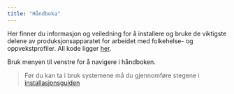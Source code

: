 ```yaml
---
title: "Håndboka"
---
```


Her finner du informasjon og veiledning for å installere og bruke de viktigste delene av produksjonsapparatet for arbeidet med folkehelse- og oppvekstprofiler. All kode ligger [her](https://github.com/helseprofil).

Bruk menyen til venstre for å navigere i håndboken.

> Før du kan ta i bruk systemene må du gjennomføre stegene i [installasjonsguiden](oppsett.qmd)
